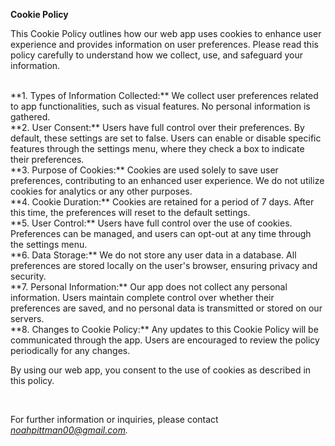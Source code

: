 **Cookie Policy**

This Cookie Policy outlines how our web app uses cookies to enhance user experience and provides information on user preferences. Please read this policy carefully to understand how we collect, use, and safeguard your information.

<br />
**1. Types of Information Collected:** We collect user preferences related to app
functionalities, such as visual features. No personal information is gathered.
<br />
**2. User Consent:** Users have full control over their preferences. By default,
these settings are set to false. Users can enable or disable specific features through
the settings menu, where they check a box to indicate their preferences.
<br />
**3. Purpose of Cookies:** Cookies are used solely to save user preferences, contributing
to an enhanced user experience. We do not utilize cookies for analytics or any other
purposes.
<br />
**4. Cookie Duration:** Cookies are retained for a period of 7 days. After this time,
the preferences will reset to the default settings.
<br />
**5. User Control:** Users have full control over the use of cookies. Preferences
can be managed, and users can opt-out at any time through the settings menu.
<br />
**6. Data Storage:** We do not store any user data in a database. All preferences
are stored locally on the user's browser, ensuring privacy and security.
<br />
**7. Personal Information:** Our app does not collect any personal information. Users
maintain complete control over whether their preferences are saved, and no personal
data is transmitted or stored on our servers.

<br />
**8. Changes to Cookie Policy:** Any updates to this Cookie Policy will be communicated
through the app. Users are encouraged to review the policy periodically for any changes.

By using our web app, you consent to the use of cookies as described in this policy.

<br />

For further information or inquiries, please contact <span>_[noahpittman00@gmail.com](mailto:noahpittman00@gmail.com)._</span>
